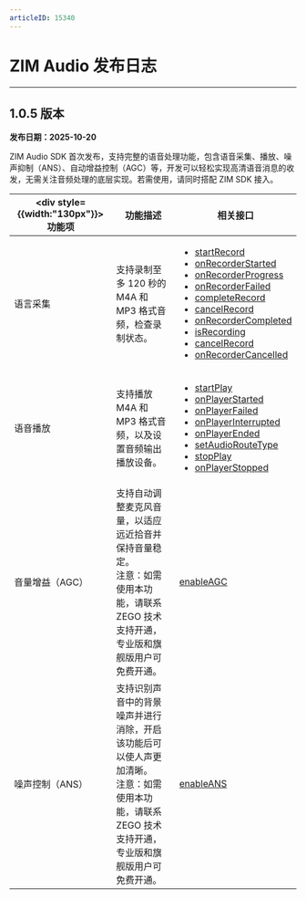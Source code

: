 ```yaml
---
articleID: 15340
---
```


# ZIM Audio 发布日志

- - -

## 1.0.5 版本

**发布日期：2025-10-20**

ZIM Audio SDK 首次发布，支持完整的语音处理功能，包含语音采集、播放、噪声抑制（ANS）、自动增益控制（AGC）等，开发可以轻松实现高清语音消息的收发，无需关注音频处理的底层实现。若需使用，请同时搭配 ZIM SDK 接入。

| <div style={{width:"130px"}}>功能项</div>  | 功能描述 | 相关接口 |
|-------|-------|-------|
| 语言采集 | 支持录制至多 120 秒的 M4A 和 MP3 格式音频，检查录制状态。 | <ul><li>[startRecord](@startRecord)</li><li>[onRecorderStarted](@onRecorderStarted)</li><li>[onRecorderProgress](@onRecorderProgress)</li><li>[onRecorderFailed](@onRecorderFailed)</li><li>[completeRecord](@completeRecord)</li><li>[cancelRecord](@cancelRecord)</li><li>[onRecorderCompleted](@onRecorderCompleted)</li><li>[isRecording](@isRecording)</li><li>[cancelRecord](@cancelRecord)</li><li>[onRecorderCancelled](@onRecorderCancelled)</li></ul> |
| 语音播放 | 支持播放 M4A 和 MP3 格式音频，以及设置音频输出播放设备。 | <ul><li>[startPlay](@startPlay)</li><li>[onPlayerStarted](@onPlayerStarted)</li><li>[onPlayerFailed](@onPlayerFailed)</li><li>[onPlayerInterrupted](@onPlayerInterrupted)</li><li>[onPlayerEnded](@onPlayerEnded)</li><li>[setAudioRouteType](@setAudioRouteType)</li><li>[stopPlay](@stopPlay)</li><li>[onPlayerStopped](@onPlayerStopped)</li></ul> |
| 音量增益（AGC） | 支持自动调整麦克风音量，以适应远近拾音并保持音量稳定。<br />注意：如需使用本功能，请联系 ZEGO 技术支持开通，专业版和旗舰版用户可免费开通。| [enableAGC](@enableAGC) |
| 噪声控制（ANS） | 支持识别声音中的背景噪声并进行消除，开启该功能后可以使人声更加清晰。<br />注意：如需使用本功能，请联系 ZEGO 技术支持开通，专业版和旗舰版用户可免费开通。  | [enableANS](@enableANS) |
